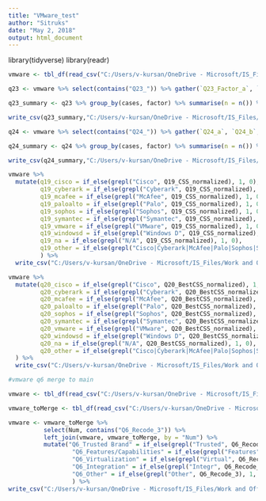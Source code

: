 ```yaml
---
title: "VMware_test"
author: "Sitruks"
date: "May 2, 2018"
output: html_document
---
```

library(tidyverse)
library(readr)

```r
vmware <- tbl_df(read_csv("C:/Users/v-kursan/OneDrive - Microsoft/IS_Files/Work and Offers/_Work/Indigo/_Market Research/vmware.csv"))

q23 <- vmware %>% select(contains("Q23_")) %>% gather(`Q23_Factor_a`, `Q23_Factor_b`, `Q23_Factor_c`, `Q23_Factor_d`, `Q23_Factor_e`, key = "factor", value = "cases")

q23_summary <- q23 %>% group_by(cases, factor) %>% summarise(n = n()) %>% spread(key = cases, value = n) 

write_csv(q23_summary,"C:/Users/v-kursan/OneDrive - Microsoft/IS_Files/Work and Offers/_Work/Indigo/_Market Research/vmware_q23_summary.csv")
```

```r
q24 <- vmware %>% select(contains("Q24_")) %>% gather(`Q24_a`, `Q24_b`, `Q24_c`, `Q24_d`, `Q24_e`, `Q24_f`, `Q24_g`, `Q24_h`, key = "factor", value = "cases")

q24_summary <- q24 %>% group_by(cases, factor) %>% summarise(n = n()) %>% spread(key = cases, value = n) 

write_csv(q24_summary,"C:/Users/v-kursan/OneDrive - Microsoft/IS_Files/Work and Offers/_Work/Indigo/_Market Research/vmware_q24_summary.csv")
```

```r
vmware %>% 
  mutate(q19_cisco = if_else(grepl("Cisco", Q19_CSS_normalized), 1, 0),
         q19_cyberark = if_else(grepl("Cyberark", Q19_CSS_normalized), 1, 0),
         q19_mcafee = if_else(grepl("McAfee", Q19_CSS_normalized), 1, 0),
         q19_paloalto = if_else(grepl("Palo", Q19_CSS_normalized), 1, 0),
         q19_sophos = if_else(grepl("Sophos", Q19_CSS_normalized), 1, 0),
         q19_symantec = if_else(grepl("Symantec", Q19_CSS_normalized), 1, 0),
         q19_vmware = if_else(grepl("VMware", Q19_CSS_normalized), 1, 0),
         q19_windowsd = if_else(grepl("Windows D", Q19_CSS_normalized), 1, 0),
         q19_na = if_else(grepl("N/A", Q19_CSS_normalized), 1, 0),
         q19_other = if_else(grepl("Cisco|Cyberark|McAfee|Palo|Sophos|Symantec|VMware|Windows D|N/A", Q19_CSS_normalized), 0, 1)
         ) %>% 
  write_csv("C:/Users/v-kursan/OneDrive - Microsoft/IS_Files/Work and Offers/_Work/Indigo/_Market Research/vmware_q19.csv")
```

```r
vmware %>% 
  mutate(q20_cisco = if_else(grepl("Cisco", Q20_BestCSS_normalized), 1, 0),
         q20_cyberark = if_else(grepl("Cyberark", Q20_BestCSS_normalized), 1, 0),
         q20_mcafee = if_else(grepl("McAfee", Q20_BestCSS_normalized), 1, 0),
         q20_paloalto = if_else(grepl("Palo", Q20_BestCSS_normalized), 1, 0),
         q20_sophos = if_else(grepl("Sophos", Q20_BestCSS_normalized), 1, 0),
         q20_symantec = if_else(grepl("Symantec", Q20_BestCSS_normalized), 1, 0),
         q20_vmware = if_else(grepl("VMware", Q20_BestCSS_normalized), 1, 0),
         q20_windowsd = if_else(grepl("Windows D", Q20_BestCSS_normalized), 1, 0),
         q20_na = if_else(grepl("N/A", Q20_BestCSS_normalized), 1, 0),
         q20_other = if_else(grepl("Cisco|Cyberark|McAfee|Palo|Sophos|Symantec|VMware|Windows D|N/A", Q20_BestCSS_normalized), 0, 1)
  ) %>% 
  write_csv("C:/Users/v-kursan/OneDrive - Microsoft/IS_Files/Work and Offers/_Work/Indigo/_Market Research/vmware_q20.csv")
```


```r
#vmware q6 merge to main

vmware <- tbl_df(read_csv("C:/Users/v-kursan/OneDrive - Microsoft/IS_Files/Work and Offers/_Work/Indigo/_Market Research/vmware.csv"))

vmware_toMerge <- tbl_df(read_csv("C:/Users/v-kursan/OneDrive - Microsoft/IS_Files/Work and Offers/_Work/Indigo/_Market Research/vmware_q6_appended.csv"))

vmware <- vmware_toMerge %>% 
          select(Num, contains("Q6_Recode_3")) %>% 
          left_join(vmware, vmware_toMerge, by = "Num") %>% 
          mutate("Q6_Trusted Brand" = if_else(grepl("Trusted", Q6_Recode_3), 1, 0),
                  "Q6_Features/Capabilities" = if_else(grepl("Features", Q6_Recode_3), 1, 0),
                  "Q6_Virtualization" = if_else(grepl("Virtual", Q6_Recode_3), 1, 0),
                  "Q6_Integration" = if_else(grepl("Integr", Q6_Recode_3), 1, 0),
                  "Q6_Other" = if_else(grepl("Other", Q6_Recode_3), 1, 0)
                  ) %>% 
write_csv("C:/Users/v-kursan/OneDrive - Microsoft/IS_Files/Work and Offers/_Work/Indigo/_Market Research/vmware.csv")

```